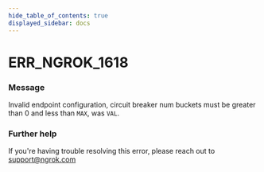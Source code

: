 ```yaml
---
hide_table_of_contents: true
displayed_sidebar: docs
---
```



# ERR_NGROK_1618

### Message

Invalid endpoint configuration, circuit breaker num buckets must be greater than 0 and less than `MAX`, was `VAL`.

### Further help

If you're having trouble resolving this error, please reach out to [support@ngrok.com](mailto:support@ngrok.com?subject=Help%20with%20ERR_NGROK_1618)

<ErrorDetails error="err_ngrok_1618" />
